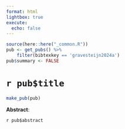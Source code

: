 ```yaml
---
format: html
lightbox: true
execute:
  echo: false
---
```


```r
source(here::here("_common.R"))
pub <- get_pubs() %>% 
    filter(bibtexkey == 'gravesteijn2024a')
pub$summary <- FALSE
```

# `r pub$title` 

```r
make_pub(pub)
```

**Abstract**:

`r pub$abstract`


